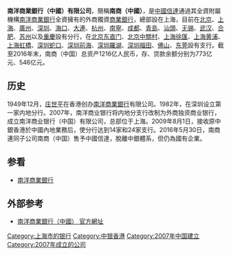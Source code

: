{{Coord|31.2329749|121.5147861|type:landmark_region:CN_source:GoogleMaps|display=title}}
{{Infobox Company 
|company_name=南洋商業銀行（中國）有限公司
|company_name_en=Nanyang Commercial Bank (China) Limited 
|company_logo=
|company_type=[[南洋商業銀行|南洋商業銀行]]全資附屬公司
|company_slogan=
|market_information=
|abbreviated_name=南商（中國）
|foundation=
|location={{CHN}}上海市<br/>浦東新區陸家嘴環路166號<br/>未來資產大廈19、20層
|zip_code=200120
|area_served=
|telephone_no=(86-21) 3856 6666 
|key_people=
|industry=[[銀行|銀行]]
|products=[[商業銀行|商業銀行]]
|services=
|capital=
|revenue=
|operating_income=
|profit=
|market_value=
|num_employees=
|P/E ratio=
|earnings per share=
|Net asset value=
|accounting_period=
|parent=[[南洋商業銀行|南洋商業銀行]]
|major_shareholder=
|divisions=
|subsid=
|homepage=https://www.ncbchina.cn/
|footnotes=
|width=}}
'''南洋商業銀行（中國）有限公司'''，簡稱'''南商（中國）'''，是[[中國信達|中國信達]]通過其全資附屬機構[[南洋商業銀行|南洋商業銀行]]全資擁有的外商獨資[[商業銀行|商業銀行]]，總部設在上海，目前在[[北京|北京]]、[[上海|上海]]、[[廣州|廣州]]、[[深圳|深圳]]、[[海口|海口]]、[[大連|大連]]、[[杭州|杭州]]、[[南寧|南寧]]、[[成都|成都]]、[[青島|青島]]、[[汕頭|汕頭]]、[[无锡|无锡]]、[[武汉|武汉]]、[[合肥|合肥]]、[[苏州|苏州]]以及[[重慶|重慶]]設有分行，在[[建國門_(北京)|北京东直门]]、[[中關村|北京中關村]]、[[徐匯|上海徐匯]]、[[黄浦|上海黄浦]]、[[虹橋|上海虹橋]]、[[蛇口|深圳蛇口]]、[[前海|深圳前海]]、[[羅湖|深圳羅湖]]、[[福田|深圳福田]]、[[佛山|佛山]]、[[东莞|东莞]]設有支行。截至2016年末，南商（中国）总资产1216亿人民币，存、贷款余额分别为773亿元、546亿元。

== 历史 ==
1949年12月，[[庄世平|庄世平]]在香港创办[[南洋商業銀行|南洋商業銀行]]有限公司。1982年，在深圳设立第一家内地分行。2007年，南洋商业银行将内地分支行改制为外商独资商业银行，成立南洋商业银行（中国）有限公司，总部位于上海。2009年8月1日，接收原中銀香港於中國內地業務后，使分行达到14家和24家支行。2016年5月30日，南商連同子公司南商（中国）售予中國信達，脫離中銀體系，但仍為國有企業。

==参看==

*[[南洋商業銀行|南洋商業銀行]]

==外部参考==
* [https://www.ncbchina.cn/ 南洋商業銀行（中國） 官方網址] {{Wayback|url=http://www.ncbchina.cn/ |date=20190705015416 }}

{{中华人民共和国银行}}
[[Category:上海市的银行|Category:上海市的银行]]
[[Category:中银香港|Category:中银香港]]
[[Category:2007年中国建立|Category:2007年中国建立]]
[[Category:2007年成立的公司|Category:2007年成立的公司]]
